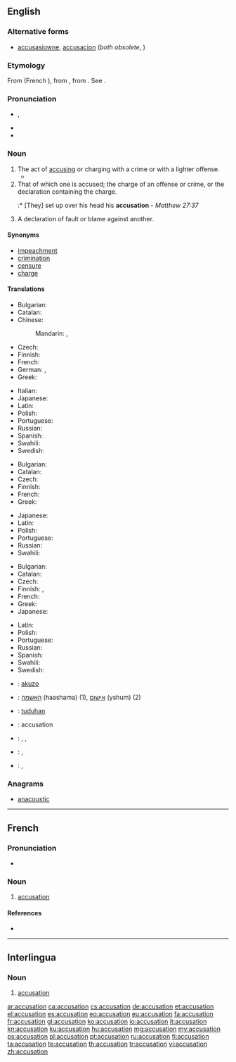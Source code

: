 ==English==

===Alternative forms===
* [[accusasiowne]], [[accusacion]] (''both obsolete'', {{defdate|15<sup>th</sup> C.}})

===Etymology===
From {{etyl|fro}} {{term|acusation|lang=fro}} (French {{term|accusation|lang=fr}}), from {{etyl|la}} {{term|accusatio|accūsātiō|accusation, indictment|lang=la}}, from {{term|accuso|accūsō|blame, accuse|lang=la}}. See {{term|accuse}}.

===Pronunciation===
* {{IPA|/ˌæk.jʊˈzeɪ.ʃən/}}, {{X-SAMPA|/%{k.jU"zeI.S@n/}}
* {{audio|en-us-accusation.ogg|Audio (US)}}
* {{rhymes|eɪʃən}}

===Noun===
{{en-noun}}

# The act of [[accusing]] or charging with a crime or with a lighter offense.
#* {{quote-book|author=Shakespeare|title=Henry VIII, III-i|passage=We come not by the way of '''accusation''' / To taint that honor every good tongue blesses.}}
# That of which one is accused; the charge of an offense or crime, or the declaration containing the charge.
#:* [They] set up over his head his '''accusation''' - ''Matthew 27:37''
# A declaration of fault or blame against another.

====Synonyms====
* [[impeachment]]
* [[crimination]]
* [[censure]]
* [[charge]]

====Translations====
{{trans-top|act of accusing or charging with a crime}}
* Bulgarian: {{t|bg|обвинение|n|tr=obvinénie|sc=Cyrl}}
* Catalan: {{t-|ca|acusació|f}}
* Chinese:
*: Mandarin: {{t|zh|控告|tr=kònggào|sc=Hani}}, {{t|zh|指控|tr=zhǐkòng|sc=Hani}}
* Czech: {{t-|cs|obvinění|n}}
* Finnish: {{t|fi|syyttäminen}}
* French: {{t+|fr|accusation|f}}
* German: {{t+|de|Anklage|f}}, {{t|de|Beschuldigung|f}}
* Greek: {{t+|el|κατηγορία|f}}
{{trans-mid}}
* Italian: {{t+|it|accusa|f}}
* Japanese: {{t|ja|告発|tr=こくはつ, kokuhatsu|sc=Jpan}}
* Latin: {{t-|la|accusatio|f|alt=accūsātiō}}
* Polish: {{t|pl|oskarżenie|n}}
* Portuguese: {{t+|pt|acusação|f}}
* Russian: {{t|ru|обвинение|n|tr=obvinénije|sc=Cyrl}}
* Spanish: {{t|es|acusación|f}}
* Swahili: {{t+|sw|madai|xs=Swahili}}
* Swedish: {{t|sv|anklagelse|c}}
{{trans-bottom}}

{{trans-top|that of which one is accused}}
* Bulgarian: {{t|bg|обвинение|n|tr=obvinénie|sc=Cyrl}}
* Catalan: {{t-|ca|acusació|f}}
* Czech: {{t-|cs|obvinění|n}}
* Finnish: {{t-|fi|syyte}}
* French: {{t+|fr|accusation|f}}
* Greek: {{t+|el|κατηγορία|f}}
{{trans-mid}}
* Japanese: {{t|ja|言いがかり|tr=iigakari}}
* Latin: {{t-|la|accusatio|f|alt=accūsātiō}}
* Polish: {{t|pl|oskarżenie|n}}
* Portuguese: {{t+|pt|acusação|f}}
* Russian: {{t|ru|обвинение|n|tr=obvinénije|sc=Cyrl}}
* Swahili: {{t+|sw|madai|xs=Swahili}}
{{trans-bottom}}

{{trans-top|declaration of fault or blame against another}}
* Bulgarian: {{t|bg|обвинение|n|tr=obvinénie|sc=Cyrl}}
* Catalan: {{t-|ca|acusació|f}}
* Czech: {{t-|cs|obvinění|n}}
* Finnish: {{t-|fi|syyte}}, {{t-|fi|syytös}}
* French: {{t+|fr|accusation|f}}
* Greek: {{t+|el|κατηγορία}}
* Japanese: {{t|ja|告発|tr=こくはつ, kokuhatsu|sc=Jpan}}
{{trans-mid}}
* Latin: {{t-|la|accusatio|f|alt=accūsātiō}}
* Polish: {{t|pl|oskarżenie|n}}
* Portuguese: {{t+|pt|acusação|f}}
* Russian: {{t|ru|обвинение|n|tr=obvinénije|sc=Cyrl}}
* Spanish: {{t|es|acusación|f}}
* Swahili: {{t+|sw|madai|xs=Swahili}}
* Swedish: {{t|sv|anklagelse|c}}
{{trans-bottom}}

{{checktrans-top}}
* {{ttbc|eo}}: [[akuzo]]
* {{ttbc|he}}: [[האשמה]] (haashama) {{f}} (1), [[אישום]] (yshum) {{m}} (2)
* {{ttbc|id}}: [[tuduh]]an
* {{ttbc|ia}}: accusation
{{trans-mid}}
* {{ttbc|ja}}: {{t-|ja|容疑}}, {{t-|ja|ようぎ}}, {{t-|ja|yōgi|sc=Latn}}
* {{ttbc|ro}}: {{t|ro|acuzație|f}}, {{t|ro|învinuire|f}}
* {{ttbc|sh}}: {{t-|sr|tužba}}, {{t-|sr|žalba}}
{{trans-bottom}}

===Anagrams===
* [[anacoustic#English|anacoustic]]

----

==French==

===Pronunciation===
* {{audio|Fr-accusation.ogg|audio}}

===Noun===
{{fr-noun|f}}

# [[#English|accusation]]

====References====
* {{R:DAF8}}

----

==Interlingua==

===Noun===
{{ia-noun|es}}

# [[#English|accusation]]

[[ar:accusation]]
[[ca:accusation]]
[[cs:accusation]]
[[de:accusation]]
[[et:accusation]]
[[el:accusation]]
[[es:accusation]]
[[eo:accusation]]
[[eu:accusation]]
[[fa:accusation]]
[[fr:accusation]]
[[gl:accusation]]
[[ko:accusation]]
[[io:accusation]]
[[it:accusation]]
[[kn:accusation]]
[[ku:accusation]]
[[hu:accusation]]
[[mg:accusation]]
[[my:accusation]]
[[ps:accusation]]
[[pl:accusation]]
[[pt:accusation]]
[[ru:accusation]]
[[fi:accusation]]
[[ta:accusation]]
[[te:accusation]]
[[th:accusation]]
[[tr:accusation]]
[[vi:accusation]]
[[zh:accusation]]